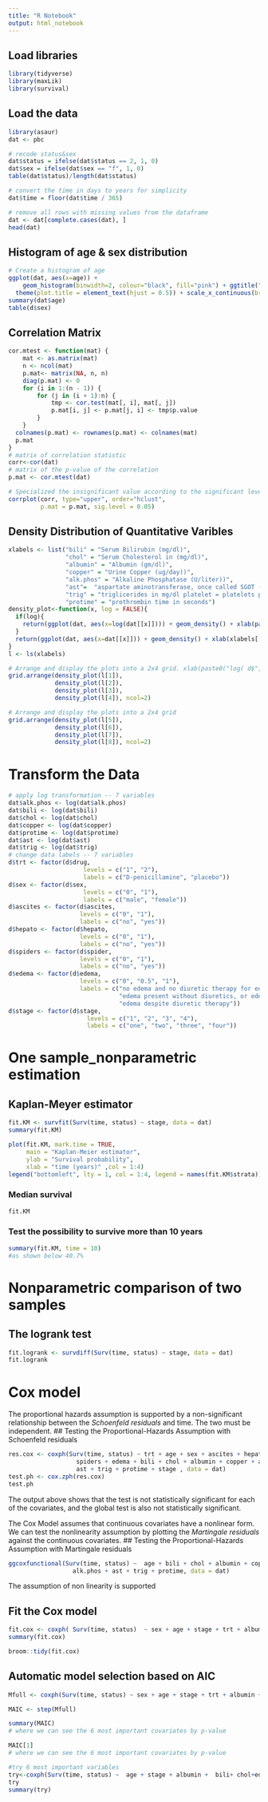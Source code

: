 ```yaml
---
title: "R Notebook"
output: html_notebook
---
```

## Load libraries
```r
library(tidyverse)
library(maxLik)
library(survival)
```

## Load the data
```r
library(asaur)
dat <- pbc

# recode status&sex
dat$status = ifelse(dat$status == 2, 1, 0)
dat$sex = ifelse(dat$sex == "f", 1, 0)
table(dat$status)/length(dat$status)

# convert the time in days to years for simplicity
dat$time = floor(dat$time / 365)

# remove all rows with missing values from the dataframe
dat <- dat[complete.cases(dat), ]
head(dat)
```
## Histogram of age & sex distribution
```r
# Create a histogram of age
ggplot(dat, aes(x=age)) +
    geom_histogram(binwidth=2, colour="black", fill="pink") + ggtitle("Distribution of Age") + xlab("Age (years)") +  ylab("Frequency") +   ggtitle("Histogram of Age") + 
  theme(plot.title = element_text(hjust = 0.5)) + scale_x_continuous(breaks = seq(0, 80, by = 3))
summary(dat$age)
table(d$sex)

```
## Correlation Matrix
```r
cor.mtest <- function(mat) {
    mat <- as.matrix(mat)
    n <- ncol(mat)
    p.mat<- matrix(NA, n, n)
    diag(p.mat) <- 0
    for (i in 1:(n - 1)) {
        for (j in (i + 1):n) {
            tmp <- cor.test(mat[, i], mat[, j])
            p.mat[i, j] <- p.mat[j, i] <- tmp$p.value
        }
    }
  colnames(p.mat) <- rownames(p.mat) <- colnames(mat)
  p.mat
}
# matrix of correlation statistic
corr<-cor(dat)
# matrix of the p-value of the correlation
p.mat <- cor.mtest(dat)

# Specialized the insignificant value according to the significant level
corrplot(corr, type="upper", order="hclust", 
         p.mat = p.mat, sig.level = 0.05)  

```
## Density Distribution of Quantitative Varibles
```r
xlabels <- list("bili" = "Serum Bilirubin (mg/dl)", 
                "chol" = "Serum Cholesterol in (mg/dl)", 
                "albumin" = "Albumin (gm/dl)", 
                "copper" = "Urine Copper (ug/day))", 
                "alk.phos" = "Alkaline Phosphatase (U/liter))", 
                "ast"=	"aspartate aminotransferase, once called SGOT (U/ml)", 
                "trig" = "triglicerides in mg/dl platelet = platelets per cubic ml/1000", 
                "protime" = "prothrombin time in seconds")
density_plot<-function(x, log = FALSE){
  if(log){
    return(ggplot(dat, aes(x=log(dat[[x]]))) + geom_density() + xlab(paste0("log(dat$",x,")")) +  ylab("Density") + ggtitle(paste0("log(dat$", x,")")) + theme(plot.title = element_text(hjust = 0.5)))
  }
  return(ggplot(dat, aes(x=dat[[x]])) + geom_density() + xlab(xlabels[[x]]) +  ylab("Density") + ggtitle(paste0("Density Plot of dat$", x)) + theme(plot.title = element_text(hjust = 0.5)))
}
l <- ls(xlabels)
```

```r
# Arrange and display the plots into a 2x4 grid. xlab(paste0("log( d$", x,")"))
grid.arrange(density_plot(l[1]),
             density_plot(l[2]),
             density_plot(l[3]),
             density_plot(l[4]), ncol=2)
```
```r
# Arrange and display the plots into a 2x4 grid
grid.arrange(density_plot(l[5]),
             density_plot(l[6]),
             density_plot(l[7]),
             density_plot(l[8]), ncol=2)
```
# Transform the Data
```r
# apply log transformation -- 7 variables
dat$alk.phos <- log(dat$alk.phos)
dat$bili <- log(dat$bili)
dat$chol <- log(dat$chol)
dat$copper <- log(dat$copper)
dat$protime <- log(dat$protime)
dat$ast <- log(dat$ast)
dat$trig <- log(dat$trig)
# change data labels -- 7 variables
d$trt <- factor(d$drug, 
                     levels = c("1", "2"), 
                     labels = c("D-penicillamine", "placebo"))
d$sex <- factor(d$sex, 
                     levels = c("0", "1"), 
                     labels = c("male", "female"))
d$ascites <- factor(d$ascites, 
                    levels = c("0", "1"), 
                    labels = c("no", "yes"))
d$hepato <- factor(d$hepato, 
                    levels = c("0", "1"), 
                    labels = c("no", "yes"))
d$spiders <- factor(d$spider, 
                    levels = c("0", "1"), 
                    labels = c("no", "yes"))
d$edema <- factor(d$edema, 
                    levels = c("0", "0.5", "1"), 
                    labels = c("no edema and no diuretic therapy for edema", 
                               "edema present without diuretics, or edema resolved by diuretics",
                               "edema despite diuretic therapy"))
d$stage <- factor(d$stage,
                      levels = c("1", "2", "3", "4"),
                      labels = c("one", "two", "three", "four"))
```

# One sample_nonparametric estimation
## Kaplan-Meyer estimator
```r
fit.KM <- survfit(Surv(time, status) ~ stage, data = dat)
summary(fit.KM)
```

```r
plot(fit.KM, mark.time = TRUE,
     main = "Kaplan-Meier estimator",
     ylab = "Survival probability",
     xlab = "time (years)" ,col = 1:4)
legend("bottomleft", lty = 1, col = 1:4, legend = names(fit.KM$strata))
```


### Median survival
```r
fit.KM
```
### Test the possibility to survive more than 10 years
```r
summary(fit.KM, time = 10)
#as shown below 40.7%
```

# Nonparametric comparison of two samples
## The logrank test
```r
fit.logrank <- survdiff(Surv(time, status) ~ stage, data = dat)
fit.logrank

```

# Cox model
The proportional hazards assumption is supported by a non-significant relationship between the _Schoenfeld residuals_ and time. The two must be independent.
## Testing the Proportional-Hazards Assumption with Schoenfeld residuals
```r
res.cox <- coxph(Surv(time, status) ~ trt + age + sex + ascites + hepato + 
                   spiders + edema + bili + chol + albumin + copper + alk.phos + 
                   ast + trig + protime + stage , data = dat)
test.ph <- cox.zph(res.cox)
test.ph
```
The output above shows that the test is not statistically significant for each of the covariates, and the global test is also not statistically significant.


The Cox Model assumes that continuous covariates have a nonlinear form. We can test the nonlinearity assumption by plotting the _Martingale residuals_ against the continuous covariates. 
## Testing the Proportional-Hazards Assumption with Martingale residuals
```r
ggcoxfunctional(Surv(time, status) ~  age + bili + chol + albumin + copper + 
                  alk.phos + ast + trig + protime, data = dat)
```
The assumption of non linearity is supported

## Fit the Cox model
```r
fit.cox <- coxph( Surv(time, status)  ~ sex + age + stage + trt + albumin + alk.phos + ascites + ast + bili+ chol+copper+edema+hepato+platelet+protime+sex+spiders+trig , data = dat)
summary(fit.cox)
```
```r
broom::tidy(fit.cox)
```
## Automatic model selection based on AIC
```r
Mfull <- coxph(Surv(time, status) ~ sex + age + stage + trt + albumin + alk.phos + ascites + ast + bili+ chol+copper+edema+hepato+platelet+protime+spiders+trig, data = train)

```

```r
MAIC <- step(Mfull)
```

```r
summary(MAIC)
# where we can see the 6 most important covariates by p-value
```
```r
MAIC[1]
# where we can see the 6 most important covariates by p-value
```
```r
#try 6 most important variables
try<-coxph(Surv(time, status) ~  age + stage + albumin +  bili+ chol+edema, data = train)
try
summary(try)

```



